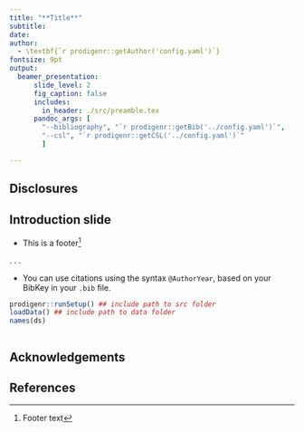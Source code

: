 ```yaml
---
title: "**Title**"
subtitle:
date:
author: 
  - \textbf{`r prodigenr::getAuthor('config.yaml')`}
fontsize: 9pt
output:
  beamer_presentation:
      slide_level: 2
      fig_caption: false
      includes:
        in_header: ./src/preamble.tex
      pandoc_args: [
        "--bibliography", "`r prodigenr::getBib('../config.yaml')`",
        "--csl", "`r prodigenr::getCSL('../config.yaml')`"
        ]

---
```


<!-- slide 1 -->
## Disclosures ##

## Introduction slide ##

* This is a footer[^footer]

. . .

* You can use citations using the syntax `@AuthorYear`, based on your
  BibKey in your `.bib` file.

[^footer]: Footer text

```r

prodigenr::runSetup() ## include path to src folder
loadData() ## include path to data folder
names(ds)

```

```r

```

## Acknowledgements ##

## References ##

\tiny
